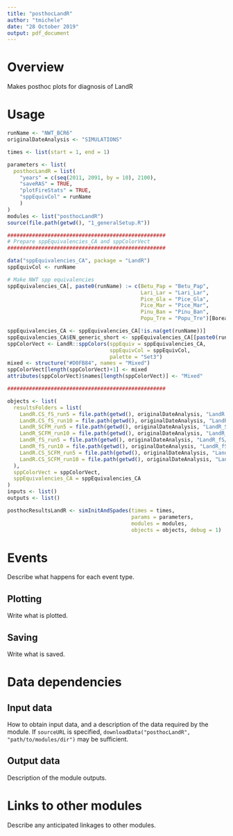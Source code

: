 ```yaml
---
title: "posthocLandR"
author: "tmichele"
date: "28 October 2019"
output: pdf_document
---
```


# Overview
Makes posthoc plots for diagnosis of LandR

# Usage

```r

runName <- "NWT_BCR6"
originalDateAnalysis <- "SIMULATIONS"

times <- list(start = 1, end = 1)

parameters <- list(
  posthocLandR = list(
    "years" = c(seq(2011, 2091, by = 10), 2100),
    "saveRAS" = TRUE,
    "plotFireStats" = TRUE,
    "sppEquivCol" = runName
    )
)
modules <- list("posthocLandR")
source(file.path(getwd(), "1_generalSetup.R"))

###################################################
# Prepare sppEquivalencies_CA and sppColorVect
###################################################

data("sppEquivalencies_CA", package = "LandR")
sppEquivCol <- runName

# Make NWT spp equivalencies
sppEquivalencies_CA[, paste0(runName) := c(Betu_Pap = "Betu_Pap", 
                                           Lari_Lar = "Lari_Lar", 
                                           Pice_Gla = "Pice_Gla",
                                           Pice_Mar = "Pice_Mar", 
                                           Pinu_Ban = "Pinu_Ban", 
                                           Popu_Tre = "Popu_Tre")[Boreal]]

sppEquivalencies_CA <- sppEquivalencies_CA[!is.na(get(runName))]
sppEquivalencies_CA$EN_generic_short <- sppEquivalencies_CA[[paste0(runName)]]
sppColorVect <- LandR::sppColors(sppEquiv = sppEquivalencies_CA, 
                                 sppEquivCol = sppEquivCol,
                                 palette = "Set3")
mixed <- structure("#D0FB84", names = "Mixed")
sppColorVect[length(sppColorVect)+1] <- mixed
attributes(sppColorVect)$names[length(sppColorVect)] <- "Mixed"

###################################################

objects <- list(
  resultsFolders = list(
    LandR.CS_fS_run5 = file.path(getwd(), originalDateAnalysis, "LandR.CS_fS/run5"),
    LandR.CS_fS_run10 = file.path(getwd(), originalDateAnalysis, "LandR.CS_fS/run10"),
    LandR_SCFM_run5 = file.path(getwd(), originalDateAnalysis, "LandR_SCFM/run5"),
    LandR_SCFM_run10 = file.path(getwd(), originalDateAnalysis, "LandR_SCFM/run10"),
    LandR_fS_run5 = file.path(getwd(), originalDateAnalysis, "LandR_fS/run5"),
    LandR_fS_run10 = file.path(getwd(), originalDateAnalysis, "LandR_fS/run10"),
    LandR.CS_SCFM_run5 = file.path(getwd(), originalDateAnalysis, "LandR.CS_SCFM/run5"),
    LandR.CS_SCFM_run10 = file.path(getwd(), originalDateAnalysis, "LandR.CS_SCFM/run10")
  ),
  sppColorVect = sppColorVect,
  sppEquivalencies_CA = sppEquivalencies_CA
)
inputs <- list()
outputs <- list()

posthocResultsLandR <- simInitAndSpades(times = times, 
                                        params = parameters, 
                                        modules = modules,
                                        objects = objects, debug = 1)

```

# Events

Describe what happens for each event type.

## Plotting

Write what is plotted.

## Saving

Write what is saved.

# Data dependencies

## Input data

How to obtain input data, and a description of the data required by the module.
If `sourceURL` is specified, `downloadData("posthocLandR", "path/to/modules/dir")` may be sufficient.

## Output data

Description of the module outputs.

# Links to other modules

Describe any anticipated linkages to other modules.

